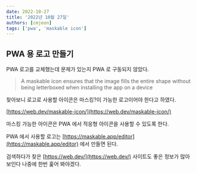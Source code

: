 ```yaml
---
date: 2022-10-27
title: '2022년 10월 27일'
authors: [cmjeon]
tags: ['pwa', 'maskable icon']
---
```


## PWA 용 로고 만들기

PWA 로고를 교체했는데 문제가 있는지 PWA 로 구동되지 않았다.

> A maskable icon ensures that the image fills the entire shape without being letterboxed when installing the app on a device

찾아보니 로고로 사용할 아이콘은 마스킹?이 가능한 로고이어야 한다고 하였다.

<!--truncate-->

[https://web.dev/maskable-icon/](https://web.dev/maskable-icon/)

마스킹 가능한 아이콘은 PWA 에서 적응형 아이콘을 사용할 수 있도록 한다.

PWA 에서 사용할 로고는 [https://maskable.app/editor](https://maskable.app/editor) 에서 만들면 된다.

검색하다가 찾은 [https://web.dev/](https://web.dev/) 사이트도 좋은 정보가 많아 보인다 나중에 한번 훑어 봐야겠다.
